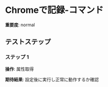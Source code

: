 # Chromeで記録-コマンド

**重要度**: normal

## テストステップ

### ステップ 1

**操作**: 属性取得

**期待結果**:
設定後に実行し正常に動作するか確認

